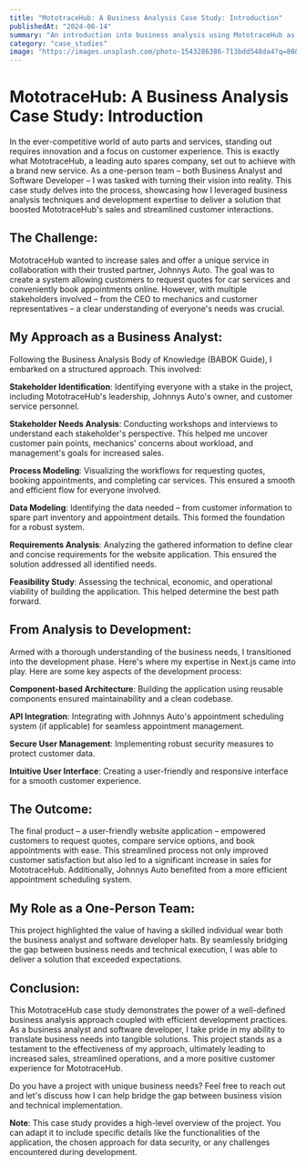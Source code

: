 ```yaml
---
title: "MototraceHub: A Business Analysis Case Study: Introduction"
publishedAt: "2024-06-14"
summary: "An introduction into business analysis using MototraceHub as a case study"
category: "case_studies"
image: "https://images.unsplash.com/photo-1543286386-713bdd548da4?q=80&w=1470&auto=format&fit=crop&ixlib=rb-4.0.3&ixid=M3wxMjA3fDB8MHxwaG90by1wYWdlfHx8fGVufDB8fHx8fA%3D%3D"
---
```


# MototraceHub: A Business Analysis Case Study: Introduction

In the ever-competitive world of auto parts and services, standing out requires innovation and a focus on customer experience. This is exactly what MototraceHub, a leading auto spares company, set out to achieve with a brand new service. As a one-person team – both Business Analyst and Software Developer –  I was tasked with turning their vision into reality. This case study delves into the process, showcasing how I leveraged business analysis techniques and development expertise to deliver a solution that boosted MototraceHub's sales and streamlined customer interactions.

## The Challenge:

MototraceHub wanted to increase sales and offer a unique service in collaboration with their trusted partner, Johnnys Auto. The goal was to create a system allowing customers to request quotes for car services and conveniently book appointments online. However, with multiple stakeholders involved – from the CEO to mechanics and customer representatives – a clear understanding of everyone's needs was crucial.

## My Approach as a Business Analyst:

Following the Business Analysis Body of Knowledge (BABOK Guide), I embarked on a structured approach. This involved:

**Stakeholder Identification**: Identifying everyone with a stake in the project, including MototraceHub's leadership, Johnnys Auto's owner, and customer service personnel.

**Stakeholder Needs Analysis**: Conducting workshops and interviews to understand each stakeholder's perspective. This helped me uncover customer pain points, mechanics' concerns about workload, and management's goals for increased sales.

**Process Modeling**: Visualizing the workflows for requesting quotes, booking appointments, and completing car services. This ensured a smooth and efficient flow for everyone involved.

**Data Modeling**: Identifying the data needed – from customer information to spare part inventory and appointment details. This formed the foundation for a robust system.

**Requirements Analysis**: Analyzing the gathered information to define clear and concise requirements for the website application. This ensured the solution addressed all identified needs.

**Feasibility Study**: Assessing the technical, economic, and operational viability of building the application. This helped determine the best path forward.

## From Analysis to Development:

Armed with a thorough understanding of the business needs, I transitioned into the development phase. Here's where my expertise in Next.js came into play.  Here are some key aspects of the development process:

**Component-based Architecture**: Building the application using reusable components ensured maintainability and a clean codebase.

**API Integration**: Integrating with Johnnys Auto's appointment scheduling system (if applicable) for seamless appointment management.

**Secure User Management**: Implementing robust security measures to protect customer data.

**Intuitive User Interface**: Creating a user-friendly and responsive interface for a smooth customer experience.

## The Outcome:

The final product – a user-friendly website application – empowered customers to request quotes, compare service options, and book appointments with ease.  This streamlined process not only improved customer satisfaction but also led to a significant increase in sales for MototraceHub. Additionally, Johnnys Auto benefited from a more efficient appointment scheduling system.

## My Role as a One-Person Team:

This project highlighted the value of having a skilled individual wear both the business analyst and software developer hats. By seamlessly bridging the gap between business needs and technical execution, I was able to deliver a solution that exceeded expectations.

## Conclusion:

This MototraceHub case study demonstrates the power of a well-defined business analysis approach coupled with efficient development practices. As a business analyst and software developer, I take pride in my ability to translate business needs into tangible solutions. This project stands as a testament to the effectiveness of my approach, ultimately leading to increased sales, streamlined operations, and a more positive customer experience for MototraceHub.

Do you have a project with unique business needs? Feel free to reach out and let's discuss how I can help bridge the gap between business vision and technical implementation.

**Note**: This case study provides a high-level overview of the project. You can adapt it to include specific details like the functionalities of the application, the chosen approach for data security, or any challenges encountered during development.
